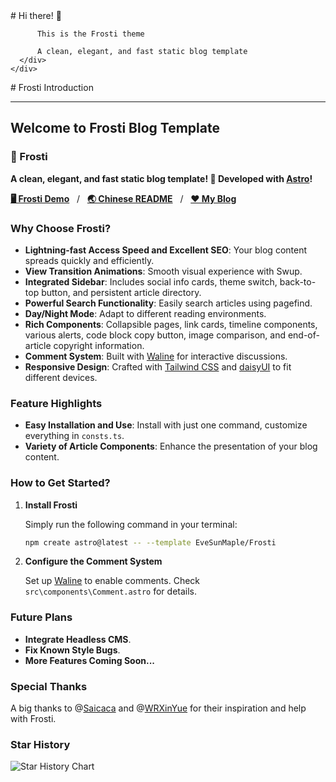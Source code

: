 
<BaseLayout title="Home">
  <BaseCard title="Home">
    <div class="flex">
      <div class="p-6">
          # Hi there! 👋

          This is the Frosti theme

          A clean, elegant, and fast static blog template
      </div>
    </div>

  </BaseCard>

  <BaseCard title="Home" image="/index.webp">
# Frosti Introduction

---

## Welcome to Frosti Blog Template

### 🧊 Frosti

**A clean, elegant, and fast static blog template! 🚀 Developed with [Astro](https://astro.build/)!**

[**🖥️ Frosti Demo**](https://frosti.saroprock.com)&nbsp;&nbsp;&nbsp;/&nbsp;&nbsp;&nbsp;[**🌏 Chinese README**](https://github.com/EveSunMaple/Frosti/blob/main/README.zh-CN.md)&nbsp;&nbsp;&nbsp;/&nbsp;&nbsp;&nbsp;[**❤️ My Blog**](https://www.saroprock.com)

### Why Choose Frosti?

- **Lightning-fast Access Speed and Excellent SEO**: Your blog content spreads quickly and efficiently.
- **View Transition Animations**: Smooth visual experience with Swup.
- **Integrated Sidebar**: Includes social info cards, theme switch, back-to-top button, and persistent article directory.
- **Powerful Search Functionality**: Easily search articles using pagefind.
- **Day/Night Mode**: Adapt to different reading environments.
- **Rich Components**: Collapsible pages, link cards, timeline components, various alerts, code block copy button, image comparison, and end-of-article copyright information.
- **Comment System**: Built with [Waline](https://waline.js.org/) for interactive discussions.
- **Responsive Design**: Crafted with [Tailwind CSS](https://tailwindcss.com/) and [daisyUI](https://daisyui.com/) to fit different devices.

### Feature Highlights

- **Easy Installation and Use**: Install with just one command, customize everything in `consts.ts`.
- **Variety of Article Components**: Enhance the presentation of your blog content.

### How to Get Started?

1. **Install Frosti**

   Simply run the following command in your terminal:

   ```sh
   npm create astro@latest -- --template EveSunMaple/Frosti
   ```

2. **Configure the Comment System**

   Set up [Waline](https://waline.js.org/) to enable comments. Check `src\components\Comment.astro` for details.

### Future Plans

- **Integrate Headless CMS**.
- **Fix Known Style Bugs**.
- **More Features Coming Soon...**

### Special Thanks

A big thanks to @[Saicaca](https://github.com/saicaca) and @[WRXinYue](https://github.com/WRXinYue) for their inspiration and help with Frosti.

### Star History

![Star History Chart](https://api.star-history.com/svg?repos=EveSunMaple/Frosti&type=Date)


  </BaseCard>
</BaseLayout>
